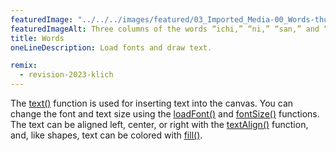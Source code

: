 ---
featuredImage: "../../../images/featured/03_Imported_Media-00_Words-thumbnail.png"
featuredImageAlt: Three columns of the words “ichi,” “ni,” “san,” and “shi” on a white background. The first column is right aligned, the middle column is center aligned, and the left column is left aligned.
title: Words
oneLineDescription: Load fonts and draw text.

remix:
  - revision-2023-klich
---

The <a href="https://p5js.org/reference/p5/text" target="_blank">text()</a> function is used for inserting text into the canvas.
You can change the font and text size using the <a href="https://p5js.org/reference/p5/loadFont" target="_blank">loadFont()</a>
and <a href="https://p5js.org/reference/p5/fontSize" target="_blank">fontSize()</a> functions.
The text can be aligned left, center, or right with the <a href="https://p5js.org/reference/p5/textAlign" target="_blank">textAlign()</a>
function, and, like shapes, text can be colored with <a href="https://p5js.org/reference/p5/fill" target="_blank">fill()</a>.